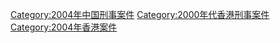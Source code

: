 [[Category:2004年中国刑事案件|Category:2004年中国刑事案件]]
[[Category:2000年代香港刑事案件|Category:2000年代香港刑事案件]]
[[Category:2004年香港案件|Category:2004年香港案件]]